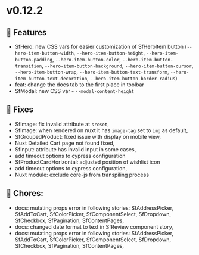 
<Meta title="Releases/v0.12.x - Latest/v0.12.2 - Latest/Change log" />

# v0.12.2

## 🚀 Features

- SfHero: new CSS vars for easier customization of SfHeroItem button (`--hero-item-button-width`, `--hero-item-button-height`, 
`--hero-item-button-padding`, `--hero-item-button-color`, `--hero-item-button-transition`, `--hero-item-button-background`, 
`--hero-item-button-cursor`, `--hero-item-button-wrap`, `--hero-item-button-text-transform`, `--hero-item-button-text-decoration`, 
`--hero-item-button-border-radius`)
- feat: change the docs tab to the first place in toolbar
- SfModal: new CSS var - `--modal-content-height`


## 🐛 Fixes

- SfImage: fix invalid attribute at `srcset`,
- SfImage: when rendered on nuxt it has `image-tag` set to `img` as default, 
- SfGroupedProduct: fixed issue with display on mobile view,
- Nuxt Detailed Cart page not found fixed,
- SfInput: attribute has invalid input in some cases,
- add timeout options to cypress configuration
- SfProductCardHorizontal: adjusted position of wishlist icon
- add timeout options to cypress configuration,
- Nuxt module: exclude core-js from transpiling process

## 🧹 Chores:

- docs: mutating props error in following stories: SfAddressPicker, SfAddToCart, SfColorPicker, SfComponentSelect, SfDropdown, SfCheckbox, SfPagination, SfContentPages,
- docs: changed date format to text in SfReview component story,  
- docs: mutating props error in following stories: SfAddressPicker, SfAddToCart, SfColorPicker, SfComponentSelect, SfDropdown, SfCheckbox, SfPagination, SfContentPages,

